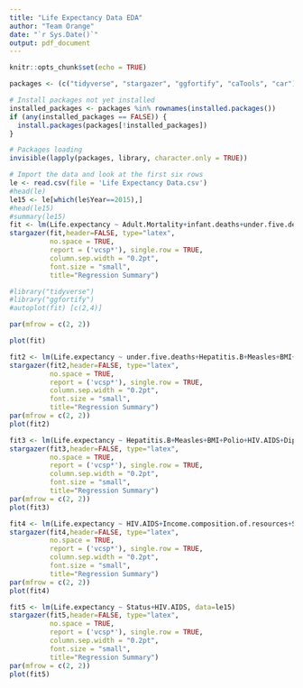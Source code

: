 ```yaml
---
title: "Life Expectancy Data EDA"
author: "Team Orange"
date: "`r Sys.Date()`"
output: pdf_document
---
```


```r
knitr::opts_chunk$set(echo = TRUE)
```

```r
packages <- (c("tidyverse", "stargazer", "ggfortify", "caTools", "car"))

# Install packages not yet installed
installed_packages <- packages %in% rownames(installed.packages())
if (any(installed_packages == FALSE)) {
  install.packages(packages[!installed_packages])
}

# Packages loading
invisible(lapply(packages, library, character.only = TRUE))
```

```r
# Import the data and look at the first six rows
le <- read.csv(file = 'Life Expectancy Data.csv')
#head(le)
le15 <- le[which(le$Year==2015),]
#head(le15)
#summary(le15)
fit <- lm(Life.expectancy ~ Adult.Mortality+infant.deaths+under.five.deaths+Hepatitis.B+Measles+BMI+Polio+HIV.AIDS+Diphtheria+GDP+Schooling+ Income.composition.of.resources+Status+Population+thinness..1.19.years+thinness.5.9.years, data=le15)
stargazer(fit,header=FALSE, type="latex", 
          no.space = TRUE,
          report = ('vcsp*'), single.row = TRUE,
          column.sep.width = "0.2pt",
          font.size = "small",
          title="Regression Summary")
```
```r
#library("tidyverse")
#library("ggfortify")
#autoplot(fit) [c(2,4)]

par(mfrow = c(2, 2))

plot(fit)
```

```r
fit2 <- lm(Life.expectancy ~ under.five.deaths+Hepatitis.B+Measles+BMI+Polio+HIV.AIDS+Diphtheria+GDP+Schooling+ Income.composition.of.resources+Status+Population+thinness..1.19.years, data=le15)
stargazer(fit2,header=FALSE, type="latex", 
          no.space = TRUE,
          report = ('vcsp*'), single.row = TRUE,
          column.sep.width = "0.2pt",
          font.size = "small",
          title="Regression Summary")
par(mfrow = c(2, 2))
plot(fit2)
```


```r
fit3 <- lm(Life.expectancy ~ Hepatitis.B+Measles+BMI+Polio+HIV.AIDS+Diphtheria+GDP+Schooling+ Income.composition.of.resources+Status+Population+thinness..1.19.years, data=le15)
stargazer(fit3,header=FALSE, type="latex", 
          no.space = TRUE,
          report = ('vcsp*'), single.row = TRUE,
          column.sep.width = "0.2pt",
          font.size = "small",
          title="Regression Summary")
par(mfrow = c(2, 2))
plot(fit3)
```

\newpage

```r
fit4 <- lm(Life.expectancy ~ HIV.AIDS+Income.composition.of.resources+Status, data=le15)
stargazer(fit4,header=FALSE, type="latex", 
          no.space = TRUE,
          report = ('vcsp*'), single.row = TRUE,
          column.sep.width = "0.2pt",
          font.size = "small",
          title="Regression Summary")
par(mfrow = c(2, 2))
plot(fit4)
```

\newpage

```r
fit5 <- lm(Life.expectancy ~ Status+HIV.AIDS, data=le15)
stargazer(fit5,header=FALSE, type="latex", 
          no.space = TRUE,
          report = ('vcsp*'), single.row = TRUE,
          column.sep.width = "0.2pt",
          font.size = "small",
          title="Regression Summary")
par(mfrow = c(2, 2))
plot(fit5)
```